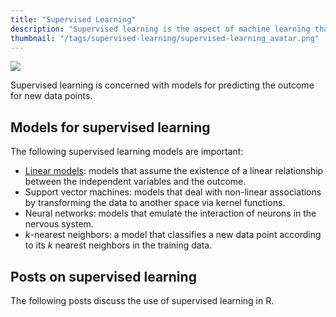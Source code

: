 ```yaml
---
title: "Supervised Learning"
description: "Supervised learning is the aspect of machine learning that is concernd with models for prediction. These models are trained using data sets in which each observation is labeled with an outcome."
thumbnail: "/tags/supervised-learning/supervised-learning_avatar.png"
---
```

<img src="supervised-learning_avatar.png">

Supervised learning is concerned with models for predicting the outcome for new data points.

## Models for supervised learning

The following supervised learning models are important:

* [Linear models](/tags/linear-model): models that assume the existence of a linear relationship between the independent variables and the outcome.
* Support vector machines: models that deal with non-linear associations by transforming the data to another space via kernel functions.
* Neural networks: models that emulate the interaction of neurons in the nervous system.
* $k$-nearest neighbors: a model that classifies a new data point according to its $k$ nearest neighbors in the training data.

## Posts on supervised learning

The following posts discuss the use of supervised learning in R.
